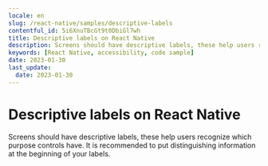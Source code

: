 ```yaml
---
locale: en
slug: /react-native/samples/descriptive-labels
contentful_id: 5i6XnuTBcGt9t0DbiGl7wh
title: Descriptive labels on React Native
description: Screens should have descriptive labels, these help users recognize which purpose controls have.
keywords: [React Native, accessibility, code sample]
date: 2023-01-30
last_update:
  date: 2023-01-30
---
```


# Descriptive labels on React Native

Screens should have descriptive labels, these help users recognize which purpose controls have. It is recommended to put distinguishing information at the beginning of your labels.

<CodeSample id="screen-labels" platform="react native" locale="en"/>
